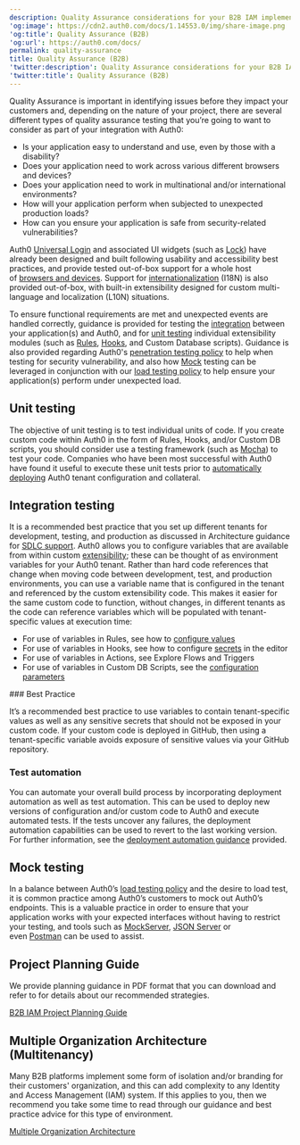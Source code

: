 ```yaml
---
description: Quality Assurance considerations for your B2B IAM implementation.
'og:image': https://cdn2.auth0.com/docs/1.14553.0/img/share-image.png
'og:title': Quality Assurance (B2B)
'og:url': https://auth0.com/docs/
permalink: quality-assurance
title: Quality Assurance (B2B)
'twitter:description': Quality Assurance considerations for your B2B IAM implementation.
'twitter:title': Quality Assurance (B2B)
---
```

Quality Assurance is important in identifying issues before they impact your customers and, depending on the nature of your project, there are several different types of quality assurance testing that you’re going to want to consider as part of your integration with Auth0:

* Is your application easy to understand and use, even by those with a disability?
* Does your application need to work across various different browsers and devices?
* Does your application need to work in multinational and/or international environments?
* How will your application perform when subjected to unexpected production loads?
* How can you ensure your application is safe from security-related vulnerabilities?

Auth0 [Universal Login](/authenticate/login/auth0-universal-login) and associated UI widgets (such as [Lock](/libraries/lock)) have already been designed and built following usability and accessibility best practices, and provide tested out-of-box support for a whole host of [browsers and devices](/troubleshoot/customer-support/product-support-matrix). Support for [internationalization](/customize/internationalization-and-localization) (I18N) is also provided out-of-box, with built-in extensibility designed for custom multi-language and localization (L10N) situations.

To ensure functional requirements are met and unexpected events are handled correctly, guidance is provided for testing the [integration](#integration-testing) between your application(s) and Auth0, and for [unit testing](#unit-testing) individual extensibility modules (such as [Rules](/customize/rules/debug-rules), [Hooks](/customize/hooks/update-hooks), and Custom Database scripts). Guidance is also provided regarding Auth0's [penetration testing policy](/troubleshoot/customer-support/operational-policies/penetration-testing-policy) to help when testing for security vulnerability, and also how [Mock](#mock-testing) testing can be leveraged in conjunction with our [load testing policy](/troubleshoot/customer-support/operational-policies/load-testing-policy) to help ensure your application(s) perform under unexpected load.

## Unit testing

The objective of unit testing is to test individual units of code. If you create custom code within Auth0 in the form of Rules, Hooks, and/or Custom DB scripts, you should consider use a testing framework (such as [Mocha](https://mochajs.org/)) to test your code. Companies who have been most successful with Auth0 have found it useful to execute these unit tests prior to [automatically deploying](/get-started/architecture-scenarios/business-to-business/deployment) Auth0 tenant configuration and collateral.

## Integration testing

It is a recommended best practice that you set up different tenants for development, testing, and production as discussed in Architecture guidance for [SDLC support](/get-started/architecture-scenarios/business-to-business/architecture#sdlc-support). Auth0 allows you to configure variables that are available from within custom [extensibility](/customize/extensions); these can be thought of as environment variables for your Auth0 tenant. Rather than hard code references that change when moving code between development, test, and production environments, you can use a variable name that is configured in the tenant and referenced by the custom extensibility code. This makes it easier for the same custom code to function, without changes, in different tenants as the code can reference variables which will be populated with tenant-specific values at execution time:

* For use of variables in Rules, see how to [configure values](/customize/rules/configuration)
* For use of variables in Hooks, see how to configure [secrets](/customize/hooks/hook-secrets) in the editor
* For use of variables in Actions, see Explore Flows and Triggers
* For use of variables in Custom DB Scripts, see the [configuration parameters](/authenticate/database-connections/custom-db/create-db-connection#step-3-add-configuration-parameters)

<Info>
### Best Practice

It’s a recommended best practice to use variables to contain tenant-specific values as well as any sensitive secrets that should not be exposed in your custom code. If your custom code is deployed in GitHub, then using a tenant-specific variable avoids exposure of sensitive values via your GitHub repository.
</Info>

### Test automation

You can automate your overall build process by incorporating deployment automation as well as test automation. This can be used to deploy new versions of configuration and/or custom code to Auth0 and execute automated tests. If the tests uncover any failures, the deployment automation capabilities can be used to revert to the last working version. For further information, see the [deployment automation guidance](/get-started/architecture-scenarios/business-to-business/deployment) provided.

## Mock testing

In a balance between Auth0’s [load testing policy](/troubleshoot/customer-support/operational-policies/load-testing-policy) and the desire to load test, it is common practice among Auth0’s customers to mock out Auth0’s endpoints. This is a valuable practice in order to ensure that your application works with your expected interfaces without having to restrict your testing, and tools such as [MockServer](http://www.mock-server.com/), [JSON Server](https://github.com/typicode/json-server) or even [Postman](https://learning.getpostman.com/docs/postman/mock_servers/setting_up_mock/) can be used to assist.

## Project Planning Guide

We provide planning guidance in PDF format that you can download and refer to for details about our recommended strategies.

[B2B IAM Project Planning Guide](https://assets.ctfassets.net/cdy7uua7fh8z/63F0WOPJdVzsPMxV1Xvp8x/7a329487c5e890d8e820f6a48983b46a/B2B_Project_Planning.pdf)

## Multiple Organization Architecture (Multitenancy)

Many B2B platforms implement some form of isolation and/or branding for their customers' organization, and this can add complexity to any Identity and Access Management (IAM) system. If this applies to you, then we recommend you take some time to read through our guidance and best practice advice for this type of environment.

[Multiple Organization Architecture](/get-started/architecture-scenarios/multiple-organization-architecture)